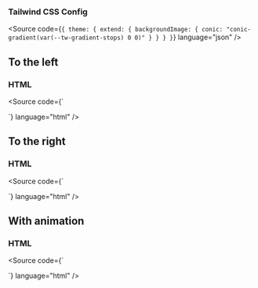 

<Meta of={ShapeBreakoutStories} />

<Title>Breakout Shaped</Title>

### Tailwind CSS Config

<Source code={`
{
  theme: {
    extend: {
      backgroundImage: {
        conic: "conic-gradient(var(--tw-gradient-stops) 0 0)"
      }
    }
  }
}
`} language="json" />

## To the left

### HTML

<Source code={`
<div class="outline outline-[.5rem] outline-indigo-300 border-image-conic from-indigo-400 to-indigo-300 border-slice-l-1 border-slice-no-fill border-image-width-x-1/2 border-outset-y-2 border-outset-x-screen">
  <!-- Your content -->
</div>
`} language="html" />

<Story of={ShapeBreakoutStories.Left} />

## To the right

### HTML

<Source code={`
<div class="outline outline-[.5rem] outline-indigo-300 border-image-conic from-indigo-400 to-indigo-300 border-slice-r-1 border-slice-no-fill border-image-width-x-1/2 border-outset-y-2 border-outset-x-screen">
  <!-- Your content -->
</div>
`} language="html" />

<Story of={ShapeBreakoutStories.Right} />

## With animation

### HTML

<Source code={`
<div class="outline-indigo-300 border-image-conic from-indigo-400 to-indigo-300 border-slice-r-1 border-slice-no-fill transition-[border-image-outset,outline] origin-left duration-500 outline hover:outline-[.5rem] border-image-width-x-0 hover:border-image-width-x-1/2 border-outset-y-0 hover:border-outset-y-2 border-outset-x-0 hover:border-outset-x-screen">
  <!-- Your content -->
</div>
`} language="html" />

<Story of={ShapeBreakoutStories.Animated} />
